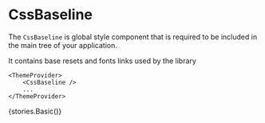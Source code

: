 
<Meta title="Core" component={CssBaseline} />

# CssBaseline

The `CssBaseline` is global style component that is required to be included in the main tree of your application.

It contains base resets and fonts links used by the library

```tsx
<ThemeProvider>
    <CssBaseline />
    ...
</ThemeProvider>
```

<Preview withToolbar>
    <Story name="CssBaseline">{stories.Basic()}</Story>
</Preview>
